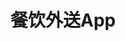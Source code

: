 # 餐饮外送App
<ScDailyConversation />
<br />
<Dialog>
# It's raining heavily outside. Let's [order/v./4] in.
#### That's a good idea.
# But we'll have to wait about 25 minutes to get our food.
#### That's OK. I can wait.
# What do you feel like eating?
#### How about Thai food?
# Sure. There's a Thai [restaurant/n.] on my food [delivery/n.] app. It'll take about 30 minutes to get here.
#### That's fine. I'd rather wait than [venture/v./1] out in the rain.
# Agree. Hmm... Do you order via food delivery apps often?
#### I do. I don't cook, so when the weather is [lousy/adj.] like today, I usually just order in.
# I can understand. Food delivery apps are so [convenient/adj.] on days like this.
#### Very.
</Dialog>
